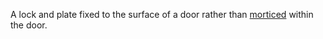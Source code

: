 {{Copy to Wiktionary}}

A lock and plate fixed to the surface of a door rather than [[mortise lock|morticed]] within the door.


{{stub}}